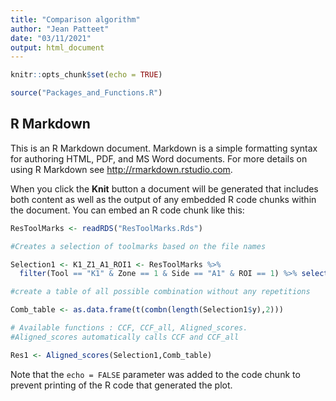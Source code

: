 ```yaml
---
title: "Comparison algorithm"
author: "Jean Patteet"
date: "03/11/2021"
output: html_document
---
```


```r
knitr::opts_chunk$set(echo = TRUE)

source("Packages_and_Functions.R")
```

## R Markdown

This is an R Markdown document. Markdown is a simple formatting syntax for authoring HTML, PDF, and MS Word documents. For more details on using R Markdown see <http://rmarkdown.rstudio.com>.

When you click the **Knit** button a document will be generated that includes both content as well as the output of any embedded R code chunks within the document. You can embed an R code chunk like this:

```r
ResToolMarks <- readRDS("ResToolMarks.Rds")
```



```r
#Creates a selection of toolmarks based on the file names

Selection1 <- K1_Z1_A1_ROI1 <- ResToolMarks %>%
  filter(Tool == "K1" & Zone == 1 & Side == "A1" & ROI == 1) %>% select(File,y)

#create a table of all possible combination without any repetitions

Comb_table <- as.data.frame(t(combn(length(Selection1$y),2)))
```



```r
# Available functions : CCF, CCF_all, Aligned_scores. 
#Aligned_scores automatically calls CCF and CCF_all

Res1 <- Aligned_scores(Selection1,Comb_table)


```

Note that the `echo = FALSE` parameter was added to the code chunk to prevent printing of the R code that generated the plot.
